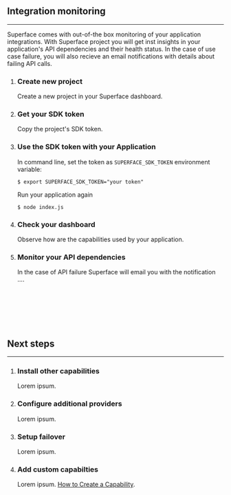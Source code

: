 ## Integration monitoring

---

Superface comes with out-of-the box monitoring of your application integrations. With Superface project you will get inst insights in your application's API dependencies and their health status. In the case of use case failure, you will also recieve an email notifications with details about failing API calls.

1. ### Create new project

   Create a new project in your Superface dashboard.

1. ### Get your SDK token

   Copy the project's SDK token.

1. ### Use the SDK token with your Application

   In command line, set the token as `SUPERFACE_SDK_TOKEN` environment variable:

   ```shell
   $ export SUPERFACE_SDK_TOKEN="your token"
   ```

   Run your application again

   ```shell
   $ node index.js
   ```

1. ### Check your dashboard

   Observe how are the capabilities used by your application.

1. ### Monitor your API dependencies

   In the case of API failure Superface will email you with the notification ....

<br />
<br />
<br />
<br />
<br />

## Next steps

---

1. ### Install other capabilities

   Lorem ipsum.

1. ### Configure additional providers

   Lorem ipsum.

1. ### Setup failover

   Lorem ipsum.

1. ### Add custom capabilties

   Lorem ipsum. [How to Create a Capability](guides/how-to-create).

